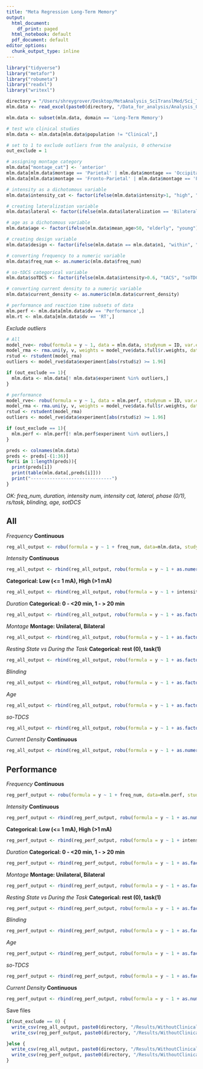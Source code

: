 ```yaml
---
title: "Meta Regression Long-Term Memory"
output:
  html_document:
    df_print: paged
  html_notebook: default
  pdf_document: default
editor_options:
  chunk_output_type: inline
---
```


```r
library("tidyverse")
library("metafor")
library("robumeta")
library("readxl")
library("writexl")
```

```r

directory = "/Users/shreygrover/Desktop/MetaAnalysis_SciTranslMed/Sci_Transl_Med_Submission_2/Analysis/Scripts_Revised/Meta_Datafiles_2021"
mlm.data <- read_excel(paste0(directory, "/Data_for_analysis/Analysis_Outcome_Revised.xlsx"))

mlm.data <- subset(mlm.data, domain == 'Long-Term Memory')

# test w/o clinical studies
mlm.data <- mlm.data[mlm.data$population != "Clinical",]

```

```r

# set to 1 to exclude outliers from the analysis, 0 otherwise
out_exclude = 1

# assigning montage category
mlm.data["montage_cat"] <- 'anterior'
mlm.data[mlm.data$montage == 'Parietal' | mlm.data$montage == 'Occipital' | mlm.data$montage == 'Temporal',"montage_cat"] <- 'posterior'
mlm.data[mlm.data$montage == 'Fronto-Parietal' | mlm.data$montage == 'Fronto-Occipital' | mlm.data$montage == 'Fronto-Temporal',"montage_cat"]<- 'anterior-posterior'

# intensity as a dichotomous variable
mlm.data$intensity_cat <- factor(ifelse(mlm.data$intensity>1, "high", "low"))

# creating lateralization variable
mlm.data$lateral <- factor(ifelse(mlm.data$lateralization == 'Bilateral', "bilateral", "unilateral"))

# age as a dichotomous variable
mlm.data$age <- factor(ifelse(mlm.data$mean_age>50, "elderly", "young"))

# creating design variable
mlm.data$design <- factor(ifelse(mlm.data$n == mlm.data$n1, "within", "between"))

# converting frequency to a numeric variable
mlm.data$freq_num <- as.numeric(mlm.data$freq_num)

# so-tDCS categorical variable
mlm.data$soTDCS <- factor(ifelse(mlm.data$intensity>0.6, "tACS", "soTDCS"))

# converting current density to a numeric variable
mlm.data$current_density <- as.numeric(mlm.data$current_density)

# performance and reaction time subsets of data 
mlm.perf <- mlm.data[mlm.data$dv == 'Performance',]
mlm.rt <- mlm.data[mlm.data$dv == 'RT',]

```

*Exclude outliers*

```r
# All
model_rve<- robu(formula = y ~ 1, data = mlm.data, studynum = ID, var.eff.size = v, rho = .8, small = TRUE)
model_rma <- rma.uni(y, v, weights = model_rve$data.full$r.weights, data=mlm.data)
rstud <- rstudent(model_rma)
outliers <- model_rve$data$experiment[abs(rstud$z) >= 1.96]

if (out_exclude == 1){
  mlm.data <- mlm.data[! mlm.data$experiment %in% outliers,]
}

# performance
model_rve<- robu(formula = y ~ 1, data = mlm.perf, studynum = ID, var.eff.size = v, rho = .8, small = TRUE)
model_rma <- rma.uni(y, v, weights = model_rve$data.full$r.weights, data=mlm.perf)
rstud <- rstudent(model_rma)
outliers <- model_rve$data$experiment[abs(rstud$z) >= 1.96]

if (out_exclude == 1){
  mlm.perf <- mlm.perf[! mlm.perf$experiment %in% outliers,]
}
```

```r
preds <- colnames(mlm.data)
preds <- preds[-(1:36)]
for(i in 1:length(preds)){
  print(preds[i])
  print(table(mlm.data[,preds[i]]))
  print("------------------------------")
}
```

*OK: freq_num, duration, intensity num, intensity cat, lateral, phase (0/1), rs/task, blinding, age, sotDCS* 

## All 

*Frequency*
**Continuous**
```r

reg_all_output <- robu(formula = y ~ 1 + freq_num, data=mlm.data, studynum = ID, v, rho = .8, small = TRUE)$reg_table
```

*Intensity*
**Continuous**
```r
reg_all_output <- rbind(reg_all_output, robu(formula = y ~ 1 + as.numeric(intensity), data= subset(mlm.data, intensity!="-"), studynum = ID, v, rho = .8, small = TRUE)$reg_table)
```
**Categorical: Low (<= 1 mA), High (>1 mA)**
```r
reg_all_output <- rbind(reg_all_output, robu(formula = y ~ 1 + intensity_cat, data= subset(mlm.data, intensity_cat!="-"), studynum = ID, v, rho = .8, small = TRUE)$reg_table)
```

*Duration* 
**Categorical: 0 - <20 min, 1 - > 20 min**
```r
reg_all_output <- rbind(reg_all_output, robu(formula = y ~ 1 + as.factor(duration), data= mlm.data, studynum = ID, v, rho = .8, small = TRUE)$reg_table)
```

*Montage*
**Montage: Unilateral, Bilateral**
```r
reg_all_output <- rbind(reg_all_output, robu(formula = y ~ 1 + as.factor(lateral), data= mlm.data, studynum = ID, v, rho = .8, small = TRUE)$reg_table)
```

*Resting State vs During the Task*
**Categorical: rest (0), task(1)**
```r
reg_all_output <- rbind(reg_all_output, robu(formula = y ~ 1 + as.factor(rs_task), data=mlm.data, studynum = ID, v, rho = .8, small = TRUE)$reg_table)
```

*Blinding*
```r
reg_all_output <- rbind(reg_all_output, robu(formula = y ~ 1 + as.factor(blinding), data=mlm.data, studynum = ID, v, rho = .8, small = TRUE)$reg_table)
```

*Age*
```r
reg_all_output <- rbind(reg_all_output, robu(formula = y ~ 1 + as.factor(age), data=mlm.data, studynum = ID, v, rho = .8, small = TRUE)$reg_table)
```

*so-TDCS*
```r
reg_all_output <- rbind(reg_all_output, robu(formula = y ~ 1 + as.factor(soTDCS), data=mlm.data, studynum = ID, v, rho = .8, small = TRUE)$reg_table)
```

*Current Density*
**Continuous**
```r
reg_all_output <- rbind(reg_all_output, robu(formula = y ~ 1 + as.numeric(current_density), data= subset(mlm.data, current_density!="-"), studynum = ID, v, rho = .8, small = TRUE)$reg_table)
```


## Performance 

*Frequency*
**Continuous**
```r
reg_perf_output <- robu(formula = y ~ 1 + freq_num, data=mlm.perf, studynum = ID, v, rho = .8, small = TRUE)$reg_table
```

*Intensity*
**Continuous**
```r
reg_perf_output <- rbind(reg_perf_output, robu(formula = y ~ 1 + as.numeric(intensity), data= subset(mlm.perf, intensity!="-"), studynum = ID, v, rho = .8, small = TRUE)$reg_table)
```
**Categorical: Low (<= 1 mA), High (>1 mA)**
```r
reg_perf_output <- rbind(reg_perf_output, robu(formula = y ~ 1 + intensity_cat, data= subset(mlm.perf, intensity_cat!="-"), studynum = ID, v, rho = .8, small = TRUE)$reg_table)
```

*Duration* 
**Categorical: 0 - <20 min, 1 - > 20 min**
```r
reg_perf_output <- rbind(reg_perf_output, robu(formula = y ~ 1 + as.factor(duration), data= mlm.perf, studynum = ID, v, rho = .8, small = TRUE)$reg_table)
```

*Montage*
**Montage: Unilateral, Bilateral**
```r
reg_perf_output <- rbind(reg_perf_output, robu(formula = y ~ 1 + as.factor(lateral), data= mlm.perf, studynum = ID, v, rho = .8, small = TRUE)$reg_table)
```

*Resting State vs During the Task*
**Categorical: rest (0), task(1)**
```r
reg_perf_output <- rbind(reg_perf_output, robu(formula = y ~ 1 + as.factor(rs_task), data=mlm.perf, studynum = ID, v, rho = .8, small = TRUE)$reg_table)
```

*Blinding*
```r
reg_perf_output <- rbind(reg_perf_output, robu(formula = y ~ 1 + as.factor(blinding), data=mlm.perf, studynum = ID, v, rho = .8, small = TRUE)$reg_table)
```

*Age*
```r
reg_perf_output <- rbind(reg_perf_output, robu(formula = y ~ 1 + as.factor(age), data=mlm.perf, studynum = ID, v, rho = .8, small = TRUE)$reg_table)
```

*so-TDCS*
```r
reg_perf_output <- rbind(reg_perf_output, robu(formula = y ~ 1 + as.factor(soTDCS), data=mlm.perf, studynum = ID, v, rho = .8, small = TRUE)$reg_table)
```

*Current Density*
**Continuous**
```r
reg_perf_output <- rbind(reg_perf_output, robu(formula = y ~ 1 + as.numeric(current_density), data= subset(mlm.perf, current_density!="-"), studynum = ID, v, rho = .8, small = TRUE)$reg_table)
```


Save files
```r
if(out_exclude == 0) {
  write_csv(reg_all_output, paste0(directory, "/Results/WithoutClinical/Regression_LTM/regression_all_longtermmem.csv"))
  write_csv(reg_perf_output, paste0(directory, "/Results/WithoutClinical/Regression_LTM/regression_perf_longtermmem.csv"))

}else {
  write_csv(reg_all_output, paste0(directory, "/Results/WithoutClinical/Regression_LTM/regression_all_longtermmem_outremoved.csv"))
  write_csv(reg_perf_output, paste0(directory, "/Results/WithoutClinical/Regression_LTM/regression_perf_longtermmem_outremoved.csv"))
}

```
